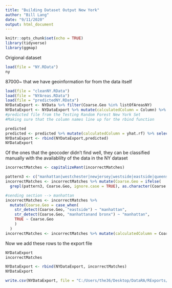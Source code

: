 ```yaml
---
title: "Building Dataset Output New York"
author: "Bill Lang"
date: "9/11/2020"
output: html_document
---
```


```r
knitr::opts_chunk$set(echo = TRUE)
library(tidyverse)
library(ggmap)
```

Origional dataset

```r
load(file = "NY.RData")
ny
```

87000~ that we have geoinformation for from the data itself

```r
load(file = "cleanNY.RData")
load(file = "NYAreas.RData")
load(file = "predictedNY.RData")
NYDataExport <- NYData %>% filter(Coarse.Geo %in% listOfAreasNY)
NYDataExport <- NYDataExport %>% mutate(calculatedColumn = Column) %>% select(-Column)
#predicted file from the Testing Random Forest New York Set
#Making sure that the column names line up for the rbind function

predicted
predicted <- predicted %>% mutate(calculatedColumn = yhat.rf) %>% select(-yhat.rf) %>% select(-Column)
NYDataExport <- rbind(NYDataExport,predicted)
NYDataExport
```

Of the ones that the geocoder didn't find well, they can be classified manually with the availablilty of the data in the NY dataset

```r
incorrectMatches <- capitalizeRent(incorrectMatches)

pattern3 <- c("manhattan|westchester|newjersey|westside|eastside|queens|longisland|brooklyn|nassausuffolk|connecticut|bronx|queens& long island|newyork|westchestercounty|queenslongisland|statenisland")
incorrectMatches <- incorrectMatches %>% mutate(Coarse.Geo = ifelse(
  grepl(pattern3, Coarse.Geo, ignore.case = TRUE), as.character(Coarse.Geo), ""))

#sending section --> manhattan
incorrectMatches <- incorrectMatches %>%
  mutate(Coarse.Geo = case_when(
    str_detect(Coarse.Geo, "eastside") ~ "manhattan",
    str_detect(Coarse.Geo, "manhattanand bronx") ~ "manhattan",
    TRUE ~ Coarse.Geo
    )
  )
incorrectMatches <- incorrectMatches %>% mutate(calculatedColumn = Coarse.Geo)
```

Now we add these rows to the export file

```r
NYDataExport
incorrectMatches

NYDataExport <- rbind(NYDataExport, incorrectMatches)
NYDataExport
```


```r
write.csv(NYDataExport, file = "C:/Users/the36/Desktop/DataRA/RExports/nyExport.csv")
```


